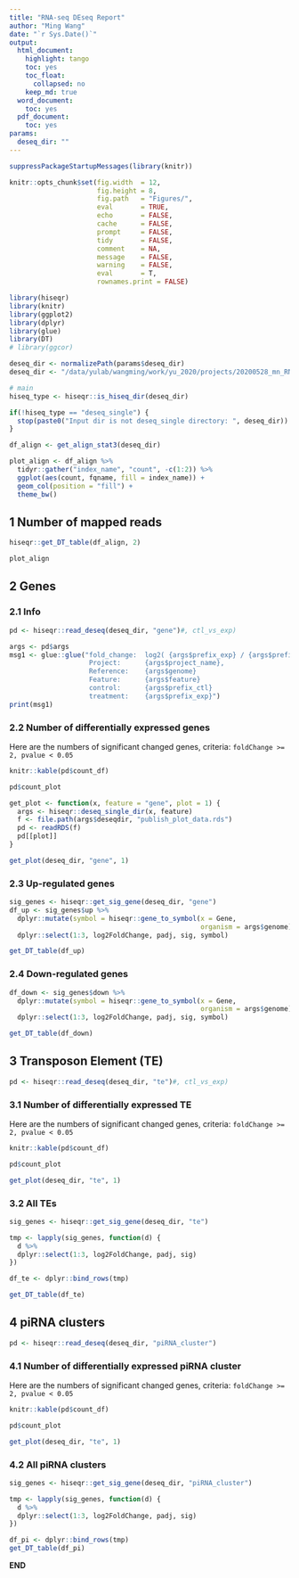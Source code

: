 ```yaml
---
title: "RNA-seq DEseq Report"
author: "Ming Wang"
date: "`r Sys.Date()`"
output:
  html_document:
    highlight: tango
    toc: yes
    toc_float:
      collapsed: no
    keep_md: true
  word_document:
    toc: yes
  pdf_document:
    toc: yes
params:
  deseq_dir: ""
---
```


```r
suppressPackageStartupMessages(library(knitr))

knitr::opts_chunk$set(fig.width  = 12, 
                      fig.height = 8, 
                      fig.path   = "Figures/",
                      eval       = TRUE,
                      echo       = FALSE,
                      cache      = FALSE,
                      prompt     = FALSE,
                      tidy       = FALSE,
                      comment    = NA,
                      message    = FALSE,
                      warning    = FALSE,
                      eval       = T,
                      rownames.print = FALSE)
```


```r
library(hiseqr)
library(knitr)
library(ggplot2)
library(dplyr)
library(glue)
library(DT)
# library(ggcor)
```


```r
deseq_dir <- normalizePath(params$deseq_dir)
deseq_dir <- "/data/yulab/wangming/work/yu_2020/projects/20200528_mn_RNAseq/result/RNAseq_read1/RNAseq_nosGal4XshWhite_ovary.vs.RNAseq_nosGal4XshCG4936_ovary"

# main
hiseq_type <- hiseqr::is_hiseq_dir(deseq_dir)

if(!hiseq_type == "deseq_single") {
  stop(paste0("Input dir is not deseq_single directory: ", deseq_dir))
}
```

```r
df_align <- get_align_stat3(deseq_dir)

plot_align <- df_align %>%
  tidyr::gather("index_name", "count", -c(1:2)) %>%
  ggplot(aes(count, fqname, fill = index_name)) + 
  geom_col(position = "fill") +
  theme_bw()
```


## 1 Number of mapped reads

```r
hiseqr::get_DT_table(df_align, 2)
```


```r
plot_align
```


## 2 Genes

### 2.1 Info

```r
pd <- hiseqr::read_deseq(deseq_dir, "gene")#, ctl_vs_exp)
```

```r
args <- pd$args
msg1 <- glue::glue("fold_change:  log2( {args$prefix_exp} / {args$prefix_ctl} )
                    Project:      {args$project_name}, 
                    Reference:    {args$genome}
                    Feature:      {args$feature}
                    control:      {args$prefix_ctl}
                    treatment:    {args$prefix_exp}")
print(msg1)
```

### 2.2 Number of differentially expressed genes

Here are the numbers of significant changed genes, criteria: `foldChange >= 2, pvalue < 0.05`

```r
knitr::kable(pd$count_df)
```

```r
pd$count_plot
```

```r
get_plot <- function(x, feature = "gene", plot = 1) {
  args <- hiseqr::deseq_single_dir(x, feature)
  f <- file.path(args$deseqdir, "publish_plot_data.rds")
  pd <- readRDS(f)
  pd[[plot]]
}

get_plot(deseq_dir, "gene", 1)
```

### 2.3 Up-regulated genes

```r
sig_genes <- hiseqr::get_sig_gene(deseq_dir, "gene")
df_up <- sig_genes$up %>%
  dplyr::mutate(symbol = hiseqr::gene_to_symbol(x = Gene, 
                                                organism = args$genome)) %>%
  dplyr::select(1:3, log2FoldChange, padj, sig, symbol) 

get_DT_table(df_up)
```


### 2.4 Down-regulated genes

```r
df_down <- sig_genes$down %>%
  dplyr::mutate(symbol = hiseqr::gene_to_symbol(x = Gene, 
                                                organism = args$genome)) %>%
  dplyr::select(1:3, log2FoldChange, padj, sig, symbol) 

get_DT_table(df_down)
```


## 3 Transposon Element (TE)

```r
pd <- hiseqr::read_deseq(deseq_dir, "te")#, ctl_vs_exp)
```

### 3.1 Number of differentially expressed TE

Here are the numbers of significant changed genes, criteria: `foldChange >= 2, pvalue < 0.05`

```r
knitr::kable(pd$count_df)
```

```r
pd$count_plot
```

```r
get_plot(deseq_dir, "te", 1)
```

### 3.2 All TEs

```r
sig_genes <- hiseqr::get_sig_gene(deseq_dir, "te")

tmp <- lapply(sig_genes, function(d) {
  d %>%
  dplyr::select(1:3, log2FoldChange, padj, sig) 
})

df_te <- dplyr::bind_rows(tmp)

get_DT_table(df_te)
```


## 4 piRNA clusters

```r
pd <- hiseqr::read_deseq(deseq_dir, "piRNA_cluster")
```

### 4.1 Number of differentially expressed piRNA cluster

Here are the numbers of significant changed genes, criteria: `foldChange >= 2, pvalue < 0.05`

```r
knitr::kable(pd$count_df)
```

```r
pd$count_plot
```

```r
get_plot(deseq_dir, "te", 1)
```

### 4.2 All piRNA clusters

```r
sig_genes <- hiseqr::get_sig_gene(deseq_dir, "piRNA_cluster")

tmp <- lapply(sig_genes, function(d) {
  d %>%
  dplyr::select(1:3, log2FoldChange, padj, sig) 
})

df_pi <- dplyr::bind_rows(tmp)
get_DT_table(df_pi)
```



**END**


